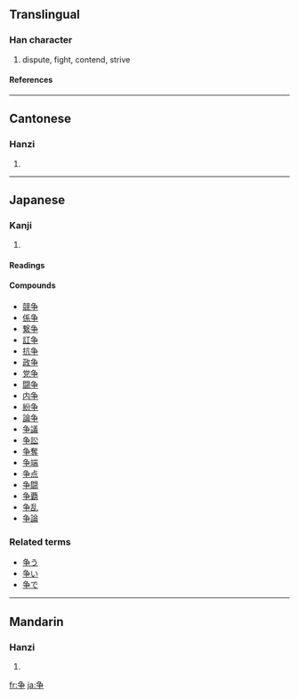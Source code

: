 {{see|爭}}<!-- may be replaced by zh-forms -->

==Translingual==
===Han character===
{{Han char|rn=6|rad=亅|as=05|sn=6|four=|canj=弓尸木 (NSD)}}
# dispute, fight, contend, strive
====References====
{{Han ref|kx=0137.301|dkj=00236|hdz=10324.120|uh=4E89|ud=20105}}
----
==Cantonese==
===Hanzi===
{{yue-hanzi|jyut=|y=jaang1, jang1}}
# {{defn|Cantonese}}
----
==Japanese==
===Kanji===
{{ja-kanji|grade=4|rs=亅05}}
# {{defn|Japanese}}
====Readings====
{{ja-readings|on=[[そう]] ([[sō]])|kun=[[あらそう]] ([[争う]], [[arasou]]), [[あらそい]] ([[争い]], [[arasoi]]), [[いかでか]] ([[ikadeka]])}}
====Compounds====
*[[競争]]
*[[係争]]
*[[繋争]]
*[[訌争]]
*[[抗争]]
*[[政争]]
*[[党争]]
*[[闘争]]
*[[内争]]
*[[紛争]]
*[[論争]]
*[[争議]]
*[[争訟]]
*[[争奪]]
*[[争端]]
*[[争点]]
*[[争闘]]
*[[争覇]]
*[[争乱]]
*[[争論]]


===Related terms===
*[[争う]]
*[[争い]]
*[[争で]]
----
==Mandarin==
===Hanzi===
{{cmn-hanzi|tra=爭|pin=[[zhēng]] (zheng1), [[zhèng]] (zheng4)|wg=cheng<sup>1</sup>, cheng<sup>4</sup>}}
# {{defn|Mandarin}}

[[fr:争]]
[[ja:争]]